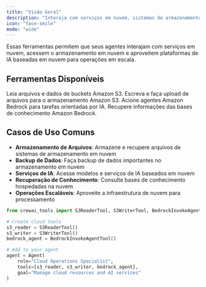 ```yaml
---
title: "Visão Geral"
description: "Interaja com serviços em nuvem, sistemas de armazenamento e plataformas de IA baseadas em nuvem"
icon: "face-smile"
mode: "wide"
---
```


Essas ferramentas permitem que seus agentes interajam com serviços em nuvem, acessem o armazenamento em nuvem e aproveitem plataformas de IA baseadas em nuvem para operações em escala.

## **Ferramentas Disponíveis**

<CardGroup cols={2}>
  <Card title="S3 Reader Tool" icon="cloud" href="/pt-BR/tools/cloud-storage/s3readertool">
    Leia arquivos e dados de buckets Amazon S3.
  </Card>

  <Card title="S3 Writer Tool" icon="cloud-arrow-up" href="/pt-BR/tools/cloud-storage/s3writertool">
    Escreva e faça upload de arquivos para o armazenamento Amazon S3.
  </Card>

  <Card title="Bedrock Invoke Agent" icon="aws" href="/pt-BR/tools/cloud-storage/bedrockinvokeagenttool">
    Acione agentes Amazon Bedrock para tarefas orientadas por IA.
  </Card>

  <Card title="Bedrock KB Retriever" icon="database" href="/pt-BR/tools/cloud-storage/bedrockkbretriever">
    Recupere informações das bases de conhecimento Amazon Bedrock.
  </Card>
</CardGroup>

## **Casos de Uso Comuns**

- **Armazenamento de Arquivos**: Armazene e recupere arquivos de sistemas de armazenamento em nuvem
- **Backup de Dados**: Faça backup de dados importantes no armazenamento em nuvem
- **Serviços de IA**: Acesse modelos e serviços de IA baseados em nuvem
- **Recuperação de Conhecimento**: Consulte bases de conhecimento hospedadas na nuvem
- **Operações Escaláveis**: Aproveite a infraestrutura de nuvem para processamento

```python
from crewai_tools import S3ReaderTool, S3WriterTool, BedrockInvokeAgentTool

# Create cloud tools
s3_reader = S3ReaderTool()
s3_writer = S3WriterTool()
bedrock_agent = BedrockInvokeAgentTool()

# Add to your agent
agent = Agent(
    role="Cloud Operations Specialist",
    tools=[s3_reader, s3_writer, bedrock_agent],
    goal="Manage cloud resources and AI services"
)
```
